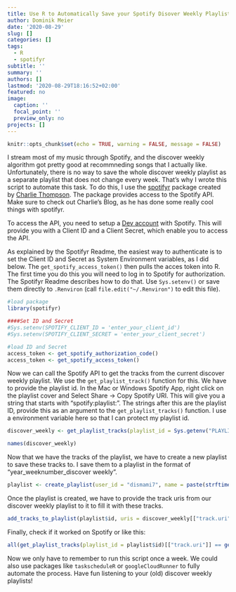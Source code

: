 ```yaml
---
title: Use R to Automatically Save your Spotify Disover Weekly Playlist
author: Dominik Meier
date: '2020-08-29'
slug: []
categories: []
tags:
  - R
  - spotifyr
subtitle: ''
summary: ''
authors: []
lastmod: '2020-08-29T18:16:52+02:00'
featured: no
image:
  caption: ''
  focal_point: ''
  preview_only: no
projects: []
---
```


```r
knitr::opts_chunk$set(echo = TRUE, warning = FALSE, message = FALSE)
```

I stream most of my music through Spotify, and the discover weekly algorithm got pretty good at recommneding songs that I actually like. Unfortunately, there is no way to save the whole discover weekly playlist as a separate playlist that does not change every week. That's why I wrote this script to automate this task. To do this, I use the [spotifyr](https://github.com/charlie86/spotifyr) package created by [Charlie Thompson](https://www.rcharlie.com/#experience). The package provides access to the Spotify API. Make sure to check out Charlie's Blog, as he has done some really cool things with spotifyr. 

To access the API, you need to setup a [Dev account](https://developer.spotify.com/my-applications/#!/applications) with Spotify. This will provide you with a Client ID and a Client Secret, which enable you to access the API. 

As explained by the Spotifyr Readme, the easiest way to authenticate is to set the Client ID and Secret as System Environment variables, as I did below. The `get_spotify_access_token()` then pulls the acces token into R. The first time you do this you will need to log in to Spotify for authorization. The Spotifyr Readme describes how to do that. Use `Sys.setenv()` or save them directly to `.Renviron` (call `file.edit("~/.Renviron")` to edit this file).

```r
#load package
library(spotifyr)

####Set ID and Secret
#Sys.setenv(SPOTIFY_CLIENT_ID = 'enter_your_client_id')
#Sys.setenv(SPOTIFY_CLIENT_SECRET = 'enter_your_client_secret')

#load ID and Secret
access_token <- get_spotify_authorization_code()
access_token <- get_spotify_access_token()
```


Now we can call the Spotify API to get the tracks from the current discover weekly playlist. We use the `get_playlist_track()` function for this. We have to provide the playlist id. In the Mac or Windows Spotify App, right click on the playlist cover and Select Share -> Copy Spotify URI. This will give you a string that starts with "spotify:playlist:". The strings after this are the playlist ID, provide this as an argument to the `get_playlist_tracks()` function. I use a environment variable here so that I can protect my playlist id. 
```r
discover_weekly <- get_playlist_tracks(playlist_id = Sys.getenv("PLAYLIST_ID"))

names(discover_weekly)

```

Now that we have the tracks of the playlist, we have to create a new playlist to save these tracks to. I save them to a playlist in the format of "year_weeknumber_discover weekly". 


```r
playlist <- create_playlist(user_id = "dismami7", name = paste(strftime(Sys.time(), format = "%y"), strftime(Sys.time(), format = "%V"), "discover weekly", sep = "_"))
```

Once the playlist is created, we have to provide the track uris from our discover weekly playlist to it to fill it with these tracks.
```r
add_tracks_to_playlist(playlist$id, uris = discover_weekly[["track.uri"]])
```

Finally, check if it worked on Spotify or like this:
```r
all(get_playlist_tracks(playlist_id = playlist$id)[["track.uri"]] == get_playlist_tracks(playlist_id = Sys.getenv("PLAYLIST_ID"))[["track.uri"]])
```

Now we only have to remember to run this script once a week. We could also use packages like `taskscheduleR` or `googleCloudRunner` to fully automate the process. Have fun listening to your (old)
 discover weekly playlists!

